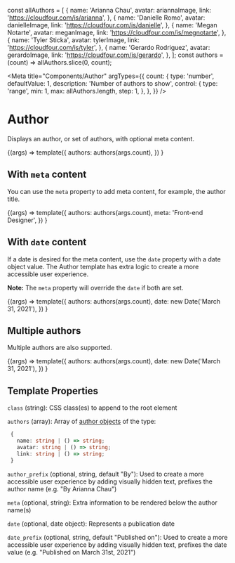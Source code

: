 const allAuthors = [
  {
    name: 'Arianna Chau',
    avatar: ariannaImage,
    link: 'https://cloudfour.com/is/arianna',
  },
  {
    name: 'Danielle Romo',
    avatar: danielleImage,
    link: 'https://cloudfour.com/is/danielle',
  },
  {
    name: 'Megan Notarte',
    avatar: meganImage,
    link: 'https://cloudfour.com/is/megnotarte',
  },
  {
    name: 'Tyler Sticka',
    avatar: tylerImage,
    link: 'https://cloudfour.com/is/tyler',
  },
  {
    name: 'Gerardo Rodriguez',
    avatar: gerardoImage,
    link: 'https://cloudfour.com/is/gerardo',
  },
];
const authors = (count) => allAuthors.slice(0, count);

<Meta
  title="Components/Author"
  argTypes={{
    count: {
      type: 'number',
      defaultValue: 1,
      description: 'Number of authors to show',
      control: {
        type: 'range',
        min: 1,
        max: allAuthors.length,
        step: 1,
      },
    },
  }}
/>

# Author

Displays an author, or set of authors, with optional meta content.

<Canvas>
  <Story name="Basic usage" args={{ count: 1 }}>
    {(args) =>
      template({
        authors: authors(args.count),
      })
    }
  </Story>
</Canvas>

## With `meta` content

You can use the `meta` property to add meta content, for example, the author title.

<Canvas>
  <Story name="With meta content" args={{ count: 1 }}>
    {(args) =>
      template({
        authors: authors(args.count),
        meta: 'Front-end Designer',
      })
    }
  </Story>
</Canvas>

## With `date` content

If a date is desired for the meta content, use the `date` property with a
date object value. The Author template has extra logic to create a more
accessible user experience.

**Note:** The `meta` property will override the `date` if both are set.

<Canvas>
  <Story name="With date content" args={{ count: 1 }}>
    {(args) =>
      template({
        authors: authors(args.count),
        date: new Date('March 31, 2021'),
      })
    }
  </Story>
</Canvas>

## Multiple authors

Multiple authors are also supported.

<Canvas>
  <Story name="Multiple authors" args={{ count: 3 }}>
    {(args) =>
      template({
        authors: authors(args.count),
        date: new Date('March 31, 2021'),
      })
    }
  </Story>
</Canvas>

## Template Properties

`class` (string): CSS class(es) to append to the root element

`authors` (array): Array of [author objects](https://timber.github.io/docs/reference/timber-user/#properties) of the type:

```ts
 {
   name: string | () => string;
   avatar: string | () => string;
   link: string | () => string;
 }
```

`author_prefix` (optional, string, default "By"): Used to create a more
accessible user experience by adding visually hidden text, prefixes the author name (e.g. "By Arianna Chau")

`meta` (optional, string): Extra information to be rendered below the author name(s)

`date` (optional, date object): Represents a publication date

`date_prefix` (optional, string, default "Published on"): Used to create a more
accessible user experience by adding visually hidden text, prefixes the date value (e.g. "Published on March 31st, 2021")
